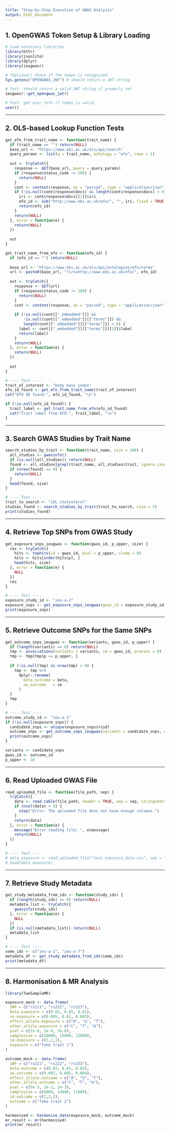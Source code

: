 ```yaml
---
title: "Step-by-Step Execution of GWAS Analysis"
output: html_document
---
```


## 1. OpenGWAS Token Setup & Library Loading

```r
# Load necessary libraries
library(httr)
library(jsonlite)
library(dplyr)
library(ieugwasr)

# (Optional) Check if the token is recognized
Sys.getenv("OPENGWAS_JWT") # should return a JWT string

# Test: should return a valid JWT string if properly set
ieugwasr::get_opengwas_jwt()

# Test: get user info if token is valid
user()
```

---

## 2. OLS-based Lookup Function Tests

```r
get_efo_from_trait_name <- function(trait_name) {
  if (trait_name == "") return(NULL)
  base_url <- "https://www.ebi.ac.uk/ols/api/search"
  query_params <- list(q = trait_name, ontology = "efo", rows = 1)
  
  out <- tryCatch({
    response <- GET(base_url, query = query_params)
    if (response$status_code != 200) {
      return(NULL)
    }
    cont <- content(response, as = "parsed", type = "application/json")
    if (!is.null(cont$response$docs) && length(cont$response$docs) > 0) {
      iri <- cont$response$docs[[1]]$iri
      efo_id <- sub("http://www.ebi.ac.uk/efo/", "", iri, fixed = TRUE)
      return(efo_id)
    }
    return(NULL)
  }, error = function(e) {
    return(NULL)
  })
  
  out
}

get_trait_name_from_efo <- function(efo_id) {
  if (efo_id == "") return(NULL)
  
  base_url <- "https://www.ebi.ac.uk/ols/api/ontologies/efo/terms"
  url <- paste0(base_url, "?iri=http://www.ebi.ac.uk/efo/", efo_id)
  
  out <- tryCatch({
    response <- GET(url)
    if (response$status_code != 200) {
      return(NULL)
    }
    cont <- content(response, as = "parsed", type = "application/json")
    
    if (!is.null(cont[["_embedded"]]) &&
        !is.null(cont[["_embedded"]][["terms"]]) &&
        length(cont[["_embedded"]][["terms"]]) > 0) {
      label <- cont[["_embedded"]][["terms"]][[1]]$label
      return(label)
    }
    return(NULL)
  }, error = function(e) {
    return(NULL)
  })
  
  out
}

# ---- Test ----
trait_of_interest <- "body mass index"
efo_id_found <- get_efo_from_trait_name(trait_of_interest)
cat("EFO ID found:", efo_id_found, "\n")

if (!is.null(efo_id_found)) {
  trait_label <- get_trait_name_from_efo(efo_id_found)
  cat("Trait label from EFO:", trait_label, "\n")
}
```

---

## 3. Search GWAS Studies by Trait Name

```r
search_studies_by_trait <- function(trait_name, size = 100) {
  all_studies <- gwasinfo()
  if (is.null(all_studies)) return(NULL)
  found <- all_studies[grepl(trait_name, all_studies$trait, ignore.case = TRUE), ]
  if (nrow(found) == 0) {
    return(NULL)
  }
  head(found, size)
}

# ---- Test ----
trait_to_search <- "LDL cholesterol"
studies_found <- search_studies_by_trait(trait_to_search, size = 5)
print(studies_found)
```

---

## 4. Retrieve Top SNPs from GWAS Study

```r
get_exposure_snps_ieugwas <- function(gwas_id, p_upper, size) {
  res <- tryCatch({
    hits <- tophits(id = gwas_id, pval = p_upper, clump = 0)
    hits <- hits[order(hits$p), ]
    head(hits, size)
  }, error = function(e) {
    NULL
  })
  res
}

# ---- Test ----
exposure_study_id <- "ieu-a-2"
exposure_snps <- get_exposure_snps_ieugwas(gwas_id = exposure_study_id, p_upper = 5e-8, size = 10)
print(exposure_snps)
```

---

## 5. Retrieve Outcome SNPs for the Same SNPs

```r
get_outcome_snps_ieugwas <- function(variants, gwas_id, p_upper) {
  if (length(variants) == 0) return(NULL)
  tmp <- associations(variants = variants, id = gwas_id, proxies = 0)
  tmp <- tmp[tmp$p <= p_upper, ]
  
  if (!is.null(tmp) && nrow(tmp) > 0) {
    tmp <- tmp %>%
      dplyr::rename(
        beta_outcome = beta,
        se_outcome   = se
      )
  }
  tmp
}

# ---- Test ----
outcome_study_id <- "ieu-a-1"
if (!is.null(exposure_snps)) {
  candidate_snps <- unique(exposure_snps$rsid)
  outcome_snps <- get_outcome_snps_ieugwas(variants = candidate_snps, gwas_id = outcome_study_id, p_upper = 1.0)
  print(outcome_snps)
}
```


```r
variants <- candidate_snps
gwas_id <- outcome_id
p_upper <- 10

```


---

## 6. Read Uploaded GWAS File

```r
read_uploaded_file <- function(file_path, sep) {
  tryCatch({
    data <- read.table(file_path, header = TRUE, sep = sep, stringsAsFactors = FALSE, fill = TRUE, comment.char = "")
    if (ncol(data) < 8) {
      stop("Error: The uploaded file does not have enough columns.")
    }
    return(data)
  }, error = function(e) {
    message("Error reading file: ", e$message)
    return(NULL)
  })
}

# ---- Test ----
# data_exposure <- read_uploaded_file("test_exposure_data.csv", sep = ",")
# head(data_exposure)
```

---

## 7. Retrieve Study Metadata

```r
get_study_metadata_from_ids <- function(study_ids) {
  if (length(study_ids) == 0) return(NULL)
  metadata_list <- tryCatch({
    gwasinfo(study_ids)
  }, error = function(e) {
    NULL
  })
  if (is.null(metadata_list)) return(NULL)
  metadata_list
}

# ---- Test ----
some_ids <- c("ieu-a-2", "ieu-a-7")
metadata_df <- get_study_metadata_from_ids(some_ids)
print(metadata_df)
```

---

## 8. Harmonisation & MR Analysis

```r
library(TwoSampleMR)

exposure_mock <- data.frame(
  SNP = c("rs111", "rs222", "rs333"),
  beta.exposure = c(0.02, 0.05, 0.01),
  se.exposure = c(0.005, 0.01, 0.003),
  effect_allele.exposure = c("A", "G", "T"),
  other_allele.exposure = c("C", "T", "A"),
  pval = c(1e-8, 1e-9, 3e-8),
  samplesize = c(10000, 15000, 12000),
  id.exposure = c(1,1,1),
  exposure = c("fake trait 1")
)

outcome_mock <- data.frame(
  SNP = c("rs111", "rs222", "rs333"),
  beta.outcome = c(0.03, 0.01, 0.02),
  se.outcome = c(0.007, 0.005, 0.004),
  effect_allele.outcome = c("A", "G", "T"),
  other_allele.outcome = c("C", "T", "A"),
  pval = c(5e-3, 1e-2, 2e-3),
  samplesize = c(9000, 14000, 11000),
  id.outcome = c(2,2,2),
  outcome = c("fake trait 2")
)

harmonised <- harmonise_data(exposure_mock, outcome_mock)
mr_result <- mr(harmonised)
print(mr_result)
```
